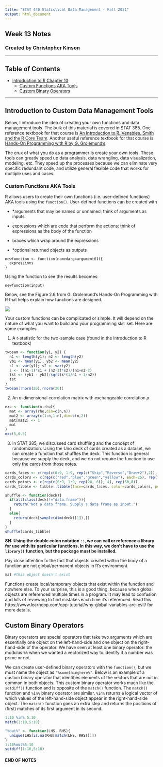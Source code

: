 ```yaml
---
title: "STAT 440 Statistical Data Management - Fall 2021"
output: html_document
---
```

## Week 13 Notes
### Created by Christopher Kinson


***


## Table of Contents

- [Introduction to R Chapter 10](#introduction-to-r-chapter10)
  - [Custom Functions AKA Tools](#functions)
  - [Custom Binary Operators](#binary-operators)


***

## <a name="introduction-to-r-chapter10"></a>Introduction to Custom Data Management Tools

Below, I introduce the idea of creating your own functions and data management tools. The bulk of this material is covered in STAT 385. One reference textbook for that course is [An Introduction to R. Venables, Smith and the R Core Team](https://cran.r-project.org/doc/manuals/r-release/R-intro.pdf). Another useful reference textbook for that course is [Hands-On Programming with R by G. Grolemund's](https://rstudio-education.github.io/hopr/)

The crux of what you do as a programmer is create your own tools. These tools can greatly speed up data analysis, data wrangling, data visualization, modeling, etc. They speed up the processes because we can eliminate very specific redundant code, and utilize general flexible code that works for multiple uses and cases. 

### <a name="functions"></a>Custom Functions AKA Tools

R allows users to create their own functions (i.e. user-defined functions) AKA tools using the `function()`. User-defined functions can be created with 

- \*arguments that may be named or unnamed; think of arguments as inputs 

- expressions which are code that perform the actions; think of expressions as the body of the function

- braces which wrap around the expressions

- \*optional returned objects as outputs

```
newfunction <- function(namedarg=argument01){
  expressions
}
```

Using the function to see the results becomes:

```
newfunction(input)
```

Below, see the Figure 2.6 from G. Grolemund's Hands-On Programming with R that helps explain how functions are designed.

![](https://rstudio-education.github.io/hopr/images/hopr_0106.png)

Your custom functions can be complicated or simple. It will depend on the nature of what you want to build and your programming skill set. Here are some examples.

1. A $t$-statistic for the two-sample case (found in the Introduction to R textbook)

```r
twosam <- function(y1, y2) {
  n1 <- length(y1); n2 <- length(y2)
  yb1 <- mean(y1); yb2 <- mean(y2)
  s1 <- var(y1); s2 <- var(y2)
  s <- ((n1-1)*s1 + (n2-1)*s2)/(n1+n2-2)
  tst <- (yb1 - yb2)/sqrt(s*(1/n1 + 1/n2))
  tst
}
twosam(rnorm(20),rnorm(20))
```

2. An $n$-dimensional correlation matrix with exchangeable correlation $\rho$

```r
exc <- function(n,rho){
  mat <- array(rho,dim=c(n,n))
  mat2 <- array(c(1:n,1:n),dim=c(n,2))
  mat[mat2] <- 1 
  mat
}
exc(5,0.5)
```

3. In STAT 385, we discussed card shuffling and the concept of randomization. Using the Uno deck of cards created as a dataset, we can create a function that shuffles the deck. This function is general because we supply the deck, and we do not require the function to use only the cards from those notes.

```r
cards_faces <- c(rep(c(0:9, 1:9, rep(c("Skip","Reverse","Draw+2"),2)), 4),rep(c("Wild","WildDraw+4"), each=4))
cards_colors <- c(rep(c("red","blue","green","yellow"), each=25), rep("any",8))
cards_points <- c(rep(c(0:9, 1:9, rep(20, 6)), 4), rep(50,8))
cards_tibble <- tibble::tibble(face=cards_faces, color=cards_colors, point=cards_points)

shuffle <- function(deck){
  if(all(class(deck)!="data.frame")){
    return("Not a data frame. Supply a data frame as input.")
  }
  else{
    return(deck[sample(dim(deck)[1]),])
  }
}
shuffle(cards_tibble)
```

**SN: Using the double colon notation `::`, we can call or reference a library for use with its particular functions. In this way, we don't have to use the `library()` function, but the package must be installed.**

Pay close attention to the fact that objects created within the body of a function are not global/permanent objects in R's environment.

```r
mat #this object doesn't exist
```

Functions create local/temporary objects that exist within the function and nowhere else. To your surprise, this is a good thing, because when global objects are referenced multiple times in a program. It may lead to confusion and lots of reviewing to find mistakes each time it's referenced. Read this https://www.learncpp.com/cpp-tutorial/why-global-variables-are-evil/ for more details.

## <a name="binary-operators"></a>Custom Binary Operators

Binary operators are special operators that take two arguments which are essentially one object on the left-hand-side and one object on the right-hand-side of the operator. We have seen at least one binary operator: the modulus `%%` when we wanted a vectorized way to identify if a number was prime or not.

We can create user-defined binary operators with the `function()`, but we must name the object as `"%somethinghere%"`. Below is an example of a custom binary operator that identifies elements of the vectors that are not in common in both objects. This custom binary operator works much like the `setdiff()` function and is opposite of the `match()` function. The `match()` function and `%in%` binary operator are similar. `%in%` returns a logical vector of which values of the left-hand-side object appear in the right-hand-side object. The `match()` function goes an extra step and returns the positions of (first) matches of its first argument in its second.

```r
1:10 %in% 5:10
match(1:10,5:10)
```


```r
"%out%" <- function(LHS, RHS){
  unique(LHS[is.na(RHS[match(LHS, RHS)])])
}
1:10%out%5:10
setdiff(1:10,5:10)
```


#### END OF NOTES